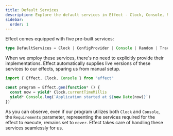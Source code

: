 ```yaml
---
title: Default Services
description: Explore the default services in Effect - Clock, Console, Random, ConfigProvider, and Tracer. Learn how Effect automatically provides live versions of these services, eliminating the need for explicit implementations in your programs.
sidebar:
  order: 1
---
```


Effect comes equipped with five pre-built services:

```ts showLineNumbers=false
type DefaultServices = Clock | ConfigProvider | Console | Random | Tracer
```

When we employ these services, there's no need to explicitly provide their implementations. Effect automatically supplies live versions of these services to our effects, sparing us from manual setup.

```ts twoslash
import { Effect, Clock, Console } from "effect"

const program = Effect.gen(function* () {
  const now = yield* Clock.currentTimeMillis
  yield* Console.log(`Application started at ${new Date(now)}`)
})
```

As you can observe, even if our program utilizes both `Clock` and `Console`, the `Requirements` parameter, representing the services required for the effect to execute, remains set to `never`.
Effect takes care of handling these services seamlessly for us.
